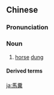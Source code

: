 {{also|马粪}}
==Chinese==
{{zh-forms|s=马粪}}

===Pronunciation===
{{zh-pron
|m=mǎfèn
|c=maa5 fan3
|cat=n
}}

===Noun===
{{zh-noun}}

# [[horse]] [[dung]]

====Derived terms====
{{zh-der|馬糞紙}}

[[ja:馬糞]]
